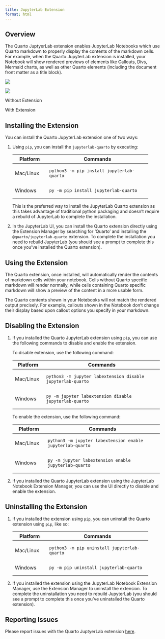 ```yaml
---
title: JupyterLab Extension
format: html
---
```


## Overview

The Quarto JuptyerLab extension enables JupyterLab Notebooks which use Quarto markdown to properly display the contents of the markdown cells. For example, when the Quarto JupyterLab extension is installed, your Notebook will show rendered previews of elements like Callouts, Divs, Mermaid charts, as well as other Quarto elements (including the document front matter as a title block).



:::{.grid .preview-image-grid}

:::{.g-col-6 .border}
![](images/jupyter-lab-no-extension.png)
:::

:::{.g-col-6 .border}
![](images/jupyter-lab-extension.png)
:::
 
:::{.g-col-6 .preview-image-label}
Without Extension 
:::

:::{.g-col-6 .preview-image-label}
With Extension 
:::

:::


## Installing the Extension

You can install the Quarto JupyterLab extension one of two ways:

1.  Using `pip`, you can install the `jupyterlab-quarto` by executing:

    +----------------+------------------------------------------------+
    | Platform       | Commands                                       |
    +================+================================================+
    | Mac/Linux      | ```                                            |
    |                | python3 -m pip install jupyterlab-quarto       |
    |                | ```                                            |
    +----------------+------------------------------------------------+
    | Windows        | ```                                            |
    |                | py -m pip install jupyterlab-quarto            |
    |                | ```                                            |
    +----------------+------------------------------------------------+

    This is the preferred way to install the JupyterLab Quarto extension as this takes advantage of traditional python packaging and doesn't require a rebuild of JupyterLab to complete the installation.

2.  In the JupyterLab UI, you can install the Quarto extension directly using the Extension Manager by searching for 'Quarto' and installing the `@quarto/jupyterlab-quarto` extension. To complete the installation you need to rebuild JupyterLab (you should see a prompt to complete this once you've installed the Quarto extension).

## Using the Extension

The Quarto extension, once installed, will automatically render the contents of markdown cells within your notebook. Cells without Quarto specific markdown will render normally, while cells containing Quarto specific markdown will show a preview of the content in a more usable form.

::: callout-note
The Quarto contents shown in your Notebooks will not match the rendered output precisely. For example, callouts shown in the Notebook don't change their display based upon callout options you specify in your markdown.
:::

## Disabling the Extension

1.  If you installed the Quarto JupyterLab extension using `pip`, you can use the following commands to disable and enable the extension.

    To disable extension, use the following command:

    +---------------+-----------------------------------------------------------+
    | Platform      | Commands                                                  |
    +===============+===========================================================+
    | Mac/Linux     | ```                                                       |
    |               | python3 -m jupyter labextension disable jupyterlab-quarto |
    |               | ```                                                       |
    +---------------+-----------------------------------------------------------+
    | Windows       | ```                                                       |
    |               | py -m jupyter labextension disable jupyterlab-quarto      |
    |               | ```                                                       |
    +---------------+-----------------------------------------------------------+

    To enable the extension, use the following command:

    +----------------+----------------------------------------------------------+
    | Platform       | Commands                                                 |
    +================+==========================================================+
    | Mac/Linux      | ```                                                      |
    |                | python3 -m jupyter labextension enable jupyterlab-quarto |
    |                | ```                                                      |
    +----------------+----------------------------------------------------------+
    | Windows        | ```                                                      |
    |                | py -m jupyter labextension enable jupyterlab-quarto      |
    |                | ```                                                      |
    +----------------+----------------------------------------------------------+

2.  If you installed the Quarto JupyterLab extension using the JupyterLab Notebook Extension Manager, you can use the UI directly to disable and enable the extension.

## Uninstalling the Extension

1.  If you installed the extension using `pip`, you can uninstall the Quarto extension using `pip`, like so:

    +----------------+------------------------------------------------+
    | Platform       | Commands                                       |
    +================+================================================+
    | Mac/Linux      | ```                                            |
    |                | python3 -m pip uninstall jupyterlab-quarto     |
    |                | ```                                            |
    +----------------+------------------------------------------------+
    | Windows        | ```                                            |
    |                | py -m pip uninstall jupyterlab-quarto          |
    |                | ```                                            |
    +----------------+------------------------------------------------+

2.  If you installed the extension using the JupyterLab Notebook Extension Manager, use the Extension Manager to uninstall the extension. To complete the uninstallation you need to rebuild JupyterLab (you should see a prompt to complete this once you've uninstalled the Quarto extension).

## Reporting Issues

Please report issues with the Quarto JuptyerLab extension [here](https://github.com/quarto-dev/quarto/issues/new).